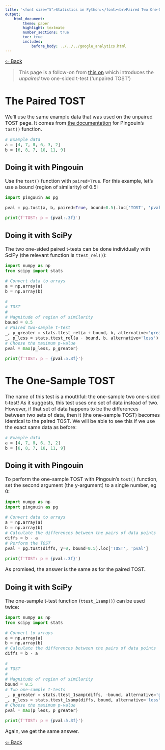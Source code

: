 ```yaml
---
title: '<font size="5">Statistics in Python:</font><br>Paired Two One-Sided t-Test (TOST)'
output:
    html_document:
        theme: paper
        highlight: textmate
        number_sections: true
        toc: true
        includes:
            before_body: ../../../google_analytics.html
---
```


<font size="3">

[⇦ Back](../../../python.html)

> This page is a follow-on from [this on](tost_unpaired.html) which introduces the *unpaired* two one-sided t-test ('unpaired TOST')

The Paired TOST
===============
We'll use the same example data that was used on the unpaired TOST page. It comes from [the documentation](https://pingouin-stats.org/generated/pingouin.tost.html) for Pingouin's `tost()` function.

```python
# Example data
a = [4, 7, 8, 6, 3, 2]
b = [6, 8, 7, 10, 11, 9]
```

Doing it with Pingouin
----------------------
Use the `tost()` function with `paired=True`. For this example, let's use a bound (region of similarity) of 0.5:

```python
import pingouin as pg

pval = pg.tost(a, b, paired=True, bound=0.5).loc['TOST', 'pval']

print(f'TOST: p = {pval:.3f}')
```

Doing it with SciPy
-------------------
The two one-sided paired t-tests can be done individually with SciPy (the relevant function is `ttest_rel()`):

```python
import numpy as np
from scipy import stats

# Convert data to arrays
a = np.array(a)
b = np.array(b)

#
# TOST
#
# Magnitude of region of similarity
bound = 0.5
# Paired two-sample t-test
_, p_greater = stats.ttest_rel(a + bound, b, alternative='greater')
_, p_less = stats.ttest_rel(a - bound, b, alternative='less')
# Choose the maximum p-value
pval = max(p_less, p_greater)

print(f'TOST: p = {pval:5.3f}')
```

The One-Sample TOST
===================
The name of this test is a mouthful: the one-sample two one-sided t-test! As it suggests, this test uses one set of data instead of two. However, if that set of data happens to be the differences between two sets of data, then it (the one-sample TOST) becomes identical to the paired TOST. We will be able to see this if we use the exact same data as before:

```python
# Example data
a = [4, 7, 8, 6, 3, 2]
b = [6, 8, 7, 10, 11, 9]
```

Doing it with Pingouin
----------------------
To perform the one-sample TOST with Pingouin's `tost()` function, set the second argument (the y-argument) to a single number, eg 0:

```python
import numpy as np
import pingouin as pg

# Convert data to arrays
a = np.array(a)
b = np.array(b)
# Calculate the differences between the pairs of data points
diffs = b - a
# Perform the TOST
pval = pg.tost(diffs, y=0, bound=0.5).loc['TOST', 'pval']

print(f'TOST: p = {pval:.3f}')
```

As promised, the answer is the same as for the paired TOST.

Doing it with SciPy
-------------------
The one-sample t-test function (`ttest_1samp()`) can be used twice:

```python
import numpy as np
from scipy import stats

# Convert to arrays
a = np.array(a)
b = np.array(b)
# Calculate the differences between the pairs of data points
diffs = b - a

#
# TOST
#
# Magnitude of region of similarity
bound = 0.5
# Two one-sample t-tests
_, p_greater = stats.ttest_1samp(diffs, -bound, alternative='greater')
_, p_less = stats.ttest_1samp(diffs, bound, alternative='less')
# Choose the maximum p-value
pval = max(p_less, p_greater)

print(f'TOST: p = {pval:5.3f}')
```

Again, we get the same answer.

[⇦ Back](../../../python.html)

</font>
